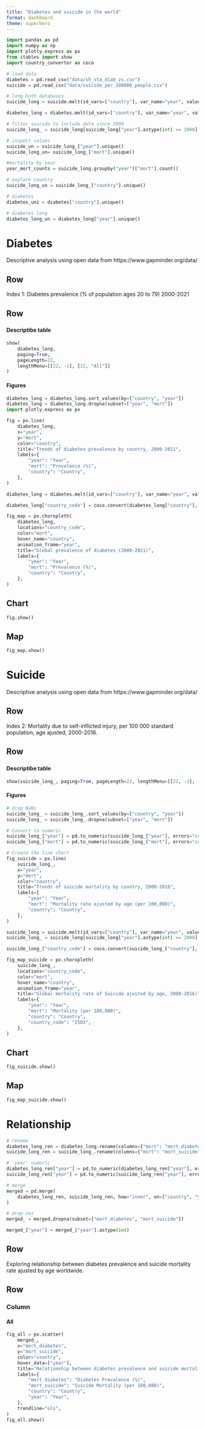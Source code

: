 ```yaml
---
title: "Diabetes and suicide in the world"
format: dashboard
theme: superhero
---
```


```python
import pandas as pd
import numpy as np
import plotly.express as px
from itables import show
import country_converter as coco
```


```python
# load data
diabetes = pd.read_csv("data/sh_sta_diab_zs.csv")
suicide = pd.read_csv("data/suicide_per_100000_people.csv")

```


```python
# long both databases
suicide_long = suicide.melt(id_vars=["country"], var_name="year", value_name="mort")

diabetes_long = diabetes.melt(id_vars=["country"], var_name="year", value_name="mort")

```

```python
# filter suicide to include data since 2000 
suicide_long_ = suicide_long[suicide_long["year"].astype(int) >= 2000]
```

```python
# inspect values
suicide_un = suicide_long_["year"].unique()
suicide_long_un= suicide_long_["mort"].unique()
```

```python
#mortality by year
year_mort_counts = suicide_long.groupby("year")["mort"].count()
```

```python
# explore country
suicide_long_un = suicide_long_["country"].unique()
```

```python
# diabetes
diabetes_uni = diabetes["country"].unique()
```

```python
# diabetes long
diabetes_long_un = diabetes_long["year"].unique()
```

# Diabetes

:::{.valuebox title="Diabetes prevalence" color="#5ba3b6" icon="bar-chart-line-fill"}
Descriptive analysis using open data from https://www.gapminder.org/data/
:::

## Row 

Index 1: Diabetes prevalence (% of population ages 20 to 79) 2000-2021

## Row {height="80%"}

###  {.tabset width="70%"}

#### Descriptibe table 

```python
show(
    diabetes_long,
    paging=True, 
    pageLength=22,  
    lengthMenu=[[22, -1], [22, "All"]]
)
```

#### Figures 

```python
diabetes_long = diabetes_long.sort_values(by=["country", "year"])
diabetes_long = diabetes_long.dropna(subset=["year", "mort"])
import plotly.express as px

fig = px.line(
    diabetes_long,
    x="year",
    y="mort",
    color="country",
    title="Trends of diabetes prevalence by country, 2000-2021",
    labels={
        "year": "Year",
        "mort": "Prevalence (%)", 
        "country": "Country",
    },
)
```

```python
diabetes_long = diabetes.melt(id_vars=["country"], var_name="year", value_name="mort")

diabetes_long["country_code"] = coco.convert(diabetes_long["country"], to="ISO3")

fig_map = px.choropleth(
    diabetes_long,
    locations="country_code",
    color="mort",
    hover_name="country",
    animation_frame="year",
    title="Global prevalence of diabetes (2000-2021)",
    labels={
        "year": "Year",
        "mort": "Prevalence (%)",
        "country": "Country",
    },
)
```

::: {.panel-tabset}

## Chart

```python
fig.show()
```

## Map

```python
fig_map.show()
```

:::

# Suicide 

:::{.valuebox title="Suicide mortality" color="primary" icon="bar-chart-line-fill"}
Descriptive analysis using open data from https://www.gapminder.org/data/
:::

## Row 

Index 2: Mortality due to self-inflicted injury, per 100 000 standard population, age ajusted, 2000-2016.

## Row {height="80%"}


###  {.tabset width="70%"}

#### Descriptibe table 

```python
show(suicide_long_, paging=True, pageLength=22, lengthMenu=[[22, -1], [22, "All"]])
```

#### Figures 

```python
# drop NaNs
suicide_long_ = suicide_long_.sort_values(by=["country", "year"])
suicide_long_ = suicide_long_.dropna(subset=["year", "mort"])

# Convert to numeric 
suicide_long_["year"] = pd.to_numeric(suicide_long_["year"], errors="coerce")
suicide_long_["mort"] = pd.to_numeric(suicide_long_["mort"], errors="coerce")

# Create the line chart
fig_suicide = px.line(
    suicide_long_,
    x="year",
    y="mort",
    color="country",
    title="Trends of suicide mortality by country, 2000-2016",
    labels={
        "year": "Year",
        "mort": "Mortality rate ajusted by age (per 100,000)",
        "country": "Country",
    },
)
```

```python
suicide_long = suicide.melt(id_vars=["country"], var_name="year", value_name="mort")
suicide_long_ = suicide_long[suicide_long["year"].astype(int) >= 2000]

suicide_long_["country_code"] = coco.convert(suicide_long_["country"], to="ISO3")

fig_map_suicide = px.choropleth(
    suicide_long_,
    locations="country_code",
    color="mort",
    hover_name="country",
    animation_frame="year",
    title="Global mortality rate of Suicide ajusted by age, 2000-2016)",
    labels={
        "year": "Year",
        "mort": "Mortality (per 100,000)",
        "country": "Country",
        "country_code": "ISO3",
    },
)
```

::: {.panel-tabset}

## Chart

```python
fig_suicide.show()
```

## Map

```python
fig_map_suicide.show()
```

:::

# Relationship

```python
# rename
diabetes_long_ren = diabetes_long.rename(columns={"mort": "mort_diabetes"})
suicide_long_ren = suicide_long_.rename(columns={"mort": "mort_suicide"})

# 'year' numeric
diabetes_long_ren["year"] = pd.to_numeric(diabetes_long_ren["year"], errors="coerce")
suicide_long_ren["year"] = pd.to_numeric(suicide_long_ren["year"], errors="coerce")

# merge
merged = pd.merge(
    diabetes_long_ren, suicide_long_ren, how="inner", on=["country", "year"]
)

# drop nas
merged_ = merged.dropna(subset=["mort_diabetes", "mort_suicide"])

merged_["year"] = merged_["year"].astype(int)

```

## Row

Exploring relationship between diabetes prevalence and suicide mortality rate ajusted by age worldwide.

## Row

### Column {.tabset}

#### All

```python
fig_all = px.scatter(
    merged_,
    x="mort_diabetes",
    y="mort_suicide",
    color="country",  
    hover_data=["year"],
    title="Relationship between diabetes prevalence and suicide mortality ajusted by age, 2000-2016",
    labels={
        "mort_diabetes": "Diabetes Prevalence (%)",
        "mort_suicide": "Suicide Mortality (per 100,000)",
        "country": "Country",
        "year": "Year",
    },
    trendline="ols",  
)
fig_all.show()
```

